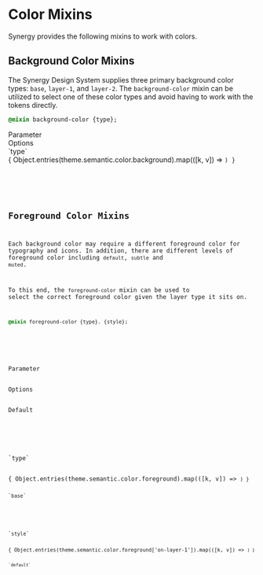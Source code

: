 
<Meta title="Docs/Developers/Mixins/Color"/>

# Color Mixins

Synergy provides the following mixins to work with colors.

## Background Color Mixins

The Synergy Design System supplies three primary background color types: `base`, `layer-1`, and `layer-2`. The `background-color` mixin can be utilized to select one of these color types and avoid having to work with the tokens directly.

```css
@mixin background-color {type};
```

<div className="table margin-top">
    <div>
        <div>Parameter</div>
        <div>Options</div>
    </div>
    <div>
        <div>`type`</div>
        <div>{ Object.entries(theme.semantic.color.background).map(([k, v]) => <Code k={k} value={v} url="/?path=/docs/docs-developers-tokens-color--docs"/>) }</div>
    </div>
</div>


## Foreground Color Mixins

Each background color may require a different foreground color for typography and icons. In addition, there are different levels of foreground color including `default`, `subtle` and `muted`.

To this end, the `foreground-color` mixin can be used to select the correct foreground color given the layer type it sits on.

```css
@mixin foreground-color {type}, {style};
```

<div className="table margin-top">
    <div>
        <div>Parameter</div>
        <div>Options</div>
        <div>Default</div>
    </div>
    <div>
        <div>`type`</div>
        <div>{ Object.entries(theme.semantic.color.foreground).map(([k, v]) => <Code k={k} value={v} url="/?path=/docs/docs-developers-tokens-color--docs"/>) }</div>
        <div>`base`</div>
    </div>
    <div>
        <div>`style`</div>
        <div>{ Object.entries(theme.semantic.color.foreground['on-layer-1']).map(([k, v]) => <Code k={k} value={v} url="/?path=/docs/docs-developers-tokens-color--docs"/>) }</div>
        <div>`default`</div>
    </div>
</div>